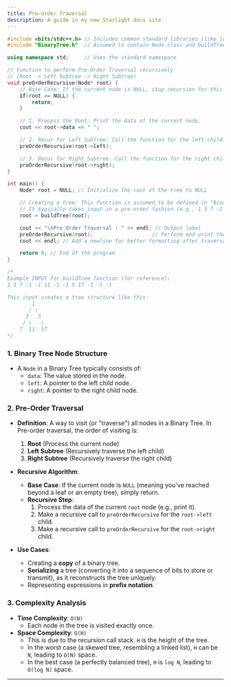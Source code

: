 ```yaml
---
title: Pre-order Traversal
description: A guide in my new Starlight docs site.
---
```


```cpp
#include <bits/stdc++.h> // Includes common standard libraries (like iostream)
#include "BinaryTree.h"  // Assumed to contain Node class and buildTree function definitions

using namespace std;     // Uses the standard namespace

// Function to perform Pre-Order Traversal recursively
// (Root -> Left Subtree -> Right Subtree)
void preOrderRecursive(Node* root) {
    // Base Case: If the current node is NULL, stop recursion for this branch.
    if(root == NULL) {
        return;
    }

    // 1. Process the Root: Print the data of the current node.
    cout << root->data << " ";

    // 2. Recur for Left Subtree: Call the function for the left child.
    preOrderRecursive(root->left);

    // 3. Recur for Right Subtree: Call the function for the right child.
    preOrderRecursive(root->right);
}

int main() {
    Node* root = NULL; // Initialize the root of the tree to NULL

    // Creating a tree: This function is assumed to be defined in "BinaryTree.h"
    // It typically takes input in a pre-order fashion (e.g., 1 3 7 -1 -1 11 -1 -1 5 17 -1 -1 -1)
    root = buildTree(root);

    cout << "\nPre Order Traversal : " << endl; // Output label
    preOrderRecursive(root);                   // Perform and print the pre-order traversal
    cout << endl; // Add a newline for better formatting after traversal output

    return 0; // End of the program
}

/*
Example INPUT for buildTree function (for reference):
1 3 7 -1 -1 11 -1 -1 5 17 -1 -1 -1

This input creates a tree structure like this:
        1
       / \
      3   5
     / \   \
    7  11  17
*/
```

### 1\. Binary Tree Node Structure

  * A `Node` in a Binary Tree typically consists of:
      * `data`: The value stored in the node.
      * `left`: A pointer to the left child node.
      * `right`: A pointer to the right child node.

### 2\. Pre-Order Traversal

  * **Definition**: A way to visit (or "traverse") all nodes in a Binary Tree. In Pre-order traversal, the order of visiting is:

    1.  **Root** (Process the current node)
    2.  **Left Subtree** (Recursively traverse the left child)
    3.  **Right Subtree** (Recursively traverse the right child)

  * **Recursive Algorithm**:

      * **Base Case**: If the current node is `NULL` (meaning you've reached beyond a leaf or an empty tree), simply return.
      * **Recursive Step**:
        1.  Process the data of the current `root` node (e.g., print it).
        2.  Make a recursive call to `preOrderRecursive` for the `root->left` child.
        3.  Make a recursive call to `preOrderRecursive` for the `root->right` child.

  * **Use Cases**:

      * Creating a **copy** of a binary tree.
      * **Serializing** a tree (converting it into a sequence of bits to store or transmit), as it reconstructs the tree uniquely.
      * Representing expressions in **prefix notation**.

### 3\. Complexity Analysis

  * **Time Complexity**: `O(N)`
      * Each node in the tree is visited exactly once.
  * **Space Complexity**: `O(H)`
      * This is due to the recursion call stack. `H` is the height of the tree.
      * In the worst case (a skewed tree, resembling a linked list), `H` can be `N`, leading to `O(N)` space.
      * In the best case (a perfectly balanced tree), `H` is `log N`, leading to `O(log N)` space.

-----


